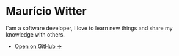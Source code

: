 # Maurício Witter
 
I'am a software developer, I love to learn new things and share my knowledge with others.

- [Open on GitHub →](https://github.com/rwietter)